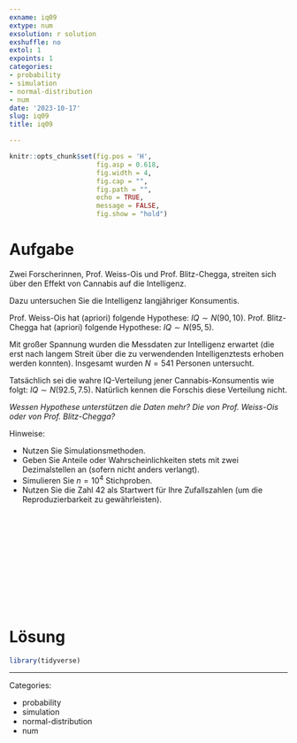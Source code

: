 ```yaml
---
exname: iq09
extype: num
exsolution: r solution
exshuffle: no
extol: 1
expoints: 1
categories:
- probability
- simulation
- normal-distribution
- num
date: '2023-10-17'
slug: iq09
title: iq09

---
```







```r
knitr::opts_chunk$set(fig.pos = 'H',
                      fig.asp = 0.618,
                      fig.width = 4,
                      fig.cap = "", 
                      fig.path = "",
                      echo = TRUE, 
                      message = FALSE,
                      fig.show = "hold")
```







# Aufgabe

Zwei Forscherinnen, Prof. Weiss-Ois und Prof. Blitz-Chegga, streiten sich über den Effekt von Cannabis auf die Intelligenz.

Dazu untersuchen Sie die Intelligenz langjähriger Konsumentis.

Prof. Weiss-Ois hat (apriori) folgende Hypothese: $IQ \sim N(90, 10)$. 
Prof. Blitz-Chegga hat (apriori) folgende Hypothese: $IQ \sim N(95, 5)$. 

Mit großer Spannung wurden die Messdaten zur Intelligenz erwartet (die erst nach langem Streit über die zu verwendenden Intelligenztests erhoben werden konnten).
Insgesamt wurden $N=541$ Personen untersucht.

Tatsächlich sei die wahre IQ-Verteilung jener Cannabis-Konsumentis wie folgt: $IQ \sim N(92.5, 7.5)$. 
Natürlich kennen die Forschis diese Verteilung nicht.

*Wessen Hypothese unterstützen die Daten mehr? Die von Prof. Weiss-Ois oder von Prof. Blitz-Chegga?*



Hinweise:

- Nutzen Sie Simulationsmethoden.
- Geben Sie Anteile oder Wahrscheinlichkeiten stets mit zwei Dezimalstellen an (sofern nicht anders verlangt).
- Simulieren Sie $n=10^4$ Stichproben.
- Nutzen Sie die Zahl 42 als Startwert für Ihre Zufallszahlen (um die Reproduzierbarkeit zu gewährleisten).


</br>
</br>
</br>
</br>
</br>
</br>
</br>
</br>
</br>
</br>

# Lösung

```r
library(tidyverse)
```




---

Categories: 

- probability
- simulation
- normal-distribution
- num

